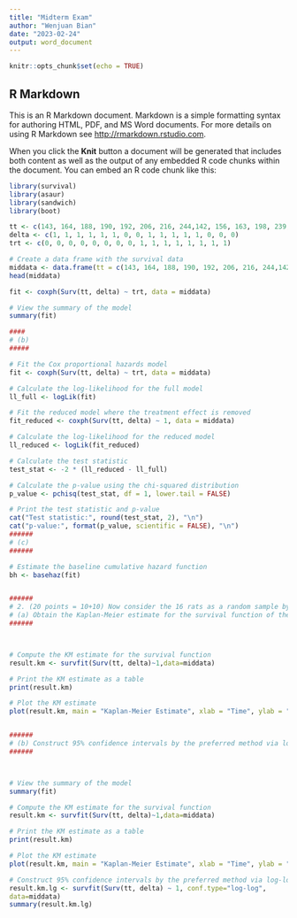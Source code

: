 ---
title: "Midterm Exam"
author: "Wenjuan Bian"
date: "2023-02-24"
output: word_document
---

```{r setup, include=FALSE}
knitr::opts_chunk$set(echo = TRUE)
```

## R Markdown

This is an R Markdown document. Markdown is a simple formatting syntax for authoring HTML, PDF, and MS Word documents. For more details on using R Markdown see <http://rmarkdown.rstudio.com>.

When you click the **Knit** button a document will be generated that includes both content as well as the output of any embedded R code chunks within the document. You can embed an R code chunk like this:

```{r}
library(survival) 
library(asaur)
library(sandwich)
library(boot)

tt <- c(143, 164, 188, 190, 192, 206, 216, 244,142, 156, 163, 198, 239, 240, 305, 324)
delta <- c(1, 1, 1, 1, 1, 1, 0, 0, 1, 1, 1, 1, 1, 0, 0, 0)
trt <- c(0, 0, 0, 0, 0, 0, 0, 0, 1, 1, 1, 1, 1, 1, 1, 1)

# Create a data frame with the survival data
middata <- data.frame(tt = c(143, 164, 188, 190, 192, 206, 216, 244,142, 156, 163, 198, 239, 240, 305, 324), delta = c(1, 1, 1, 1, 1, 1, 0, 0,1, 1, 1, 1, 1, 0, 0,0), trt = c(0, 0, 0, 0, 0, 0, 0, 0, 1, 1, 1, 1, 1, 1, 1, 1))
head(middata)

fit <- coxph(Surv(tt, delta) ~ trt, data = middata)

# View the summary of the model
summary(fit)

####
# (b)
#####

# Fit the Cox proportional hazards model
fit <- coxph(Surv(tt, delta) ~ trt, data = middata)

# Calculate the log-likelihood for the full model
ll_full <- logLik(fit)

# Fit the reduced model where the treatment effect is removed
fit_reduced <- coxph(Surv(tt, delta) ~ 1, data = middata)

# Calculate the log-likelihood for the reduced model
ll_reduced <- logLik(fit_reduced)

# Calculate the test statistic
test_stat <- -2 * (ll_reduced - ll_full)

# Calculate the p-value using the chi-squared distribution
p_value <- pchisq(test_stat, df = 1, lower.tail = FALSE)

# Print the test statistic and p-value
cat("Test statistic:", round(test_stat, 2), "\n")
cat("p-value:", format(p_value, scientific = FALSE), "\n")
######
# (c)
######

# Estimate the baseline cumulative hazard function
bh <- basehaz(fit)


######
# 2. (20 points = 10+10) Now consider the 16 rats as a random sample by combining the two groups. 
# (a) Obtain the Kaplan-Meier estimate for the survival function of the failure time. Report the results in a table similar to Table 3.1 together with a plot for the KM estimate for the survival function.
######



# Compute the KM estimate for the survival function
result.km <- survfit(Surv(tt, delta)~1,data=middata)

# Print the KM estimate as a table
print(result.km)

# Plot the KM estimate
plot(result.km, main = "Kaplan-Meier Estimate", xlab = "Time", ylab = "Survival Probability")


######
# (b) Construct 95% confidence intervals by the preferred method via log-log transformation for the survival functions, based on the KM estimate.
######



# View the summary of the model
summary(fit)

# Compute the KM estimate for the survival function
result.km <- survfit(Surv(tt, delta)~1,data=middata)

# Print the KM estimate as a table
print(result.km)

# Plot the KM estimate
plot(result.km, main = "Kaplan-Meier Estimate", xlab = "Time", ylab = "Survival Probability")

# Construct 95% confidence intervals by the preferred method via log-log transformation for the survival functions, based on the KM estimate.
result.km.lg <- survfit(Surv(tt, delta) ~ 1, conf.type="log-log",
data=middata)
summary(result.km.lg)








```

